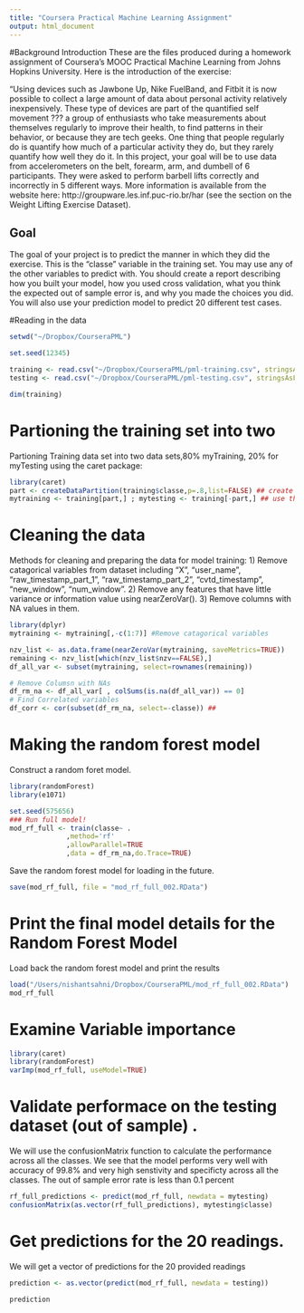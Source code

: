 ```yaml
---
title: "Coursera Practical Machine Learning Assignment"
output: html_document
---
```




#Background Introduction
These are the files produced during a homework assignment of Coursera’s MOOC Practical Machine Learning from Johns Hopkins University. Here is the introduction of the exercise:

“Using devices such as Jawbone Up, Nike FuelBand, and Fitbit it is now possible to collect a large amount of data about personal activity relatively inexpensively. These type of devices are part of the quantified self movement ??? a group of enthusiasts who take measurements about themselves regularly to improve their health, to find patterns in their behavior, or because they are tech geeks. One thing that people regularly do is quantify how much of a particular activity they do, but they rarely quantify how well they do it. In this project, your goal will be to use data from accelerometers on the belt, forearm, arm, and dumbell of 6 participants. They were asked to perform barbell lifts correctly and incorrectly in 5 different ways. More information is available from the website here: http://groupware.les.inf.puc-rio.br/har (see the section on the Weight Lifting Exercise Dataset).

## Goal
The goal of your project is to predict the manner in which they did the exercise. This is the “classe” variable in the training set. You may use any of the other variables to predict with. You should create a report describing how you built your model, how you used cross validation, what you think the expected out of sample error is, and why you made the choices you did. You will also use your prediction model to predict 20 different test cases.



#Reading in the data  


```r

setwd("~/Dropbox/CourseraPML")

set.seed(12345)

training <- read.csv("~/Dropbox/CourseraPML/pml-training.csv", stringsAsFactors=FALSE,na.strings=c("NA","#DIV/0!",""))
testing <- read.csv("~/Dropbox/CourseraPML/pml-testing.csv", stringsAsFactors=FALSE,na.strings=c("NA","#DIV/0!",""))

dim(training)
```

# Partioning the training set into two
Partioning Training data set into two data sets,80% myTraining, 20% for myTesting using the caret package:



```r

library(caret)
part <- createDataPartition(training$classe,p=.8,list=FALSE) ## create a partion index
mytraining <- training[part,] ; mytesting <- training[-part,] ## use the

```

# Cleaning the data

Methods for cleaning and preparing the data for model training:
1) Remove catagorical variables from dataset including “X”, “user_name”, “raw_timestamp_part_1”, “raw_timestamp_part_2”, “cvtd_timestamp”, “new_window”, “num_window”.
2) Remove any features that have little variance or information value using nearZeroVar().
3) Remove columns with NA values in them.

```r

library(dplyr) 
mytraining <- mytraining[,-c(1:7)] #Remove catagorical variables 

nzv_list <- as.data.frame(nearZeroVar(mytraining, saveMetrics=TRUE))
remaining <- nzv_list[which(nzv_list$nzv==FALSE),]
df_all_var <- subset(mytraining, select=rownames(remaining))

# Remove Columsn with NAs
df_rm_na <- df_all_var[ , colSums(is.na(df_all_var)) == 0]
# Find Correlated variables 
df_corr <- cor(subset(df_rm_na, select=-classe)) ##

```

# Making the random forest model

Construct a random foret model. 

```r
library(randomForest)
library(e1071)

set.seed(575656)
### Run full model!
mod_rf_full <- train(classe~ . 
              ,method='rf'
              ,allowParallel=TRUE
              ,data = df_rm_na,do.Trace=TRUE)
```


Save the random forest model for loading in the future.

```r
save(mod_rf_full, file = "mod_rf_full_002.RData")

```

# Print the final model details for the Random Forest Model

Load back the random forest model and print the results

```r
load("/Users/nishantsahni/Dropbox/CourseraPML/mod_rf_full_002.RData")
mod_rf_full

```

# Examine Variable importance

```r
library(caret)
library(randomForest)
varImp(mod_rf_full, useModel=TRUE)
```


# Validate performace on the testing dataset (out of sample) .

We will use the confusionMatrix function to calculate the performance across all the classes. We see that the model performs very well with accuracy of 99.8% and very high senstivity and specificty across all the classes. The out of sample error rate is less than 0.1 percent

```r
rf_full_predictions <- predict(mod_rf_full, newdata = mytesting) 
confusionMatrix(as.vector(rf_full_predictions), mytesting$classe)
```

# Get predictions for the 20 readings.

We will get a vector of predictions for the 20 provided readings

```r
prediction <- as.vector(predict(mod_rf_full, newdata = testing))

prediction
```


